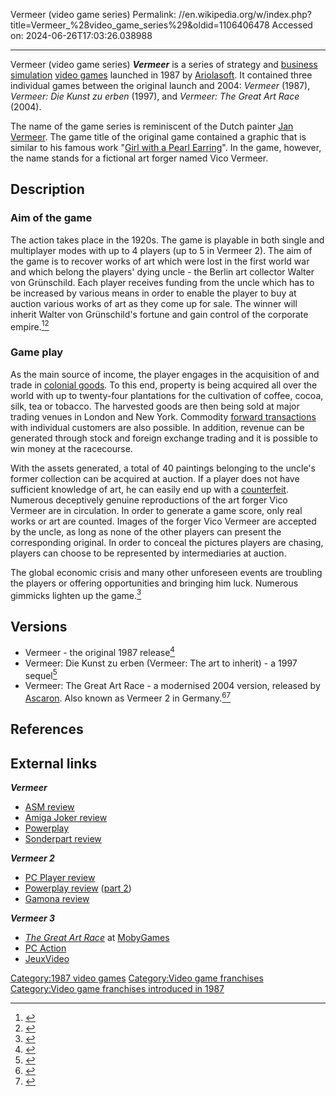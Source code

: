 Vermeer (video game series)
Permalink: //en.wikipedia.org/w/index.php?title=Vermeer_%28video_game_series%29&oldid=1106406478
Accessed on: 2024-06-26T17:03:26.038988



------
Vermeer (video game series)
{{short description|Series of business strategy video games}}
{{Infobox video game series
| width = 
| title = Vermeer
| collapsible = 
| state = 
| image = 
| caption = 
| platforms = 
| developer = [[Ariolasoft]]
| publisher = 
| genre = strategy and [[Business simulation game|business simulation]]
| spinoffs = 
}}
'''''Vermeer''''' is a series of strategy and [[Business simulation game|business simulation]] [[video game]]s launched in 1987 by [[Ariolasoft]]. It contained three individual games between the original launch and 2004: ''Vermeer'' (1987), ''Vermeer: Die Kunst zu erben'' (1997), and ''Vermeer: The Great Art Race'' (2004).

The name of the game series is reminiscent of the Dutch painter [[Johannes Vermeer|Jan Vermeer]]. The game title of the original game contained a graphic that is similar to his famous work "[[Girl with a Pearl Earring]]". In the game, however, the name stands for a fictional art forger named Vico Vermeer.

== Description ==

=== Aim of the game ===
The action takes place in the 1920s. The game is playable in both single and multiplayer modes with up to 4 players (up to 5 in Vermeer 2). The aim of the game is to recover works of art which were lost in the first world war and which belong the players' dying uncle - the Berlin art collector Walter von Grünschild. Each player receives funding from the uncle which has to be increased by various means in order to enable the player to buy at auction various works of art as they come up for sale. The winner will inherit Walter von Grünschild's fortune and gain control of the corporate empire.<ref>{{Cite book|url=https://archive.org/details/asm_magazine-1987-10|title=Aktueller Software Markt (ASM) Magazine (October 1987)|date=October 1987|language=german}}</ref><ref>{{Cite web|url=http://www.kultboy.com/index.php?site=t&id=3717|title=Kultboy.com - DIE Kult-Seite über die alten Spiele-Magazine und Retro-Games!|website=www.kultboy.com|access-date=2017-12-30}}</ref>

=== Game play ===
As the main source of income, the player engages in the acquisition of and trade in [[colonial goods]]. To this end, property is being acquired all over the world with up to twenty-four plantations for the cultivation of coffee, cocoa, silk, tea or tobacco. The harvested goods are then being sold at major trading venues in London and New York. Commodity [[Forward contract|forward transactions]] with individual customers are also possible. In addition, revenue can be generated through stock and foreign exchange trading and it is possible to win money at the racecourse.

With the assets generated, a total of 40 paintings belonging to the uncle's former collection can be acquired at auction. If a player does not have sufficient knowledge of art, he can easily end up with a [[counterfeit]]. Numerous deceptively genuine reproductions of the art forger Vico Vermeer are in circulation. In order to generate a game score, only real works or art are counted. Images of the forger Vico Vermeer are accepted by the uncle, as long as none of the other players can present the corresponding original. In order to conceal the pictures players are chasing, players can choose to be represented by intermediaries at auction.

The global economic crisis and many other unforeseen events are troubling the players or offering opportunities and bringing him luck. Numerous gimmicks lighten up the game.<ref>{{Cite web|url=http://www.kultboy.com/index.php?site=t&id=175|title=Kultboy.com - DIE Kult-Seite über die alten Spiele-Magazine und Retro-Games!|website=www.kultboy.com|access-date=2017-12-30}}</ref>

== Versions ==
* Vermeer - the original 1987 release<ref>{{Cite web|url=http://www.kultpower.de/archiv/heft_powerplay_1988-06_seite80|title=Kultpower Archiv: Komplettscan Powerplay 6/1988|website=www.kultpower.de|access-date=2017-12-30}}</ref>
* Vermeer: Die Kunst zu erben (Vermeer: The art to inherit) - a 1997 sequel<ref>{{Cite web|url=http://www.kultboy.com/index.php?site=t&id=15586|title=Kultboy.com - DIE Kult-Seite über die alten Spiele-Magazine und Retro-Games!|website=www.kultboy.com|access-date=2017-12-30}}</ref>
* Vermeer: The Great Art Race - a modernised 2004 version, released by [[Ascaron]]. Also known as Vermeer 2 in Germany.<ref>{{Cite web|url=http://www4.pcaction.de:80/?article_id=333540|archive-url=https://web.archive.org/web/20070905050043/http://www4.pcaction.de:80/?article_id=333540|url-status=dead|archive-date=2007-09-05|title=PC Action [www.pcaction.de]|date=2007-09-05|access-date=2017-12-30}}</ref><ref>{{Cite web|url=http://www.jeuxvideo.com:80/articles/0000/00006655_test.htm|archive-url=https://web.archive.org/web/20130522021631/http://www.jeuxvideo.com:80/articles/0000/00006655_test.htm|url-status=dead|archive-date=2013-05-22|title=Test de The Great Art Race sur PC - 20/06/2006|date=2013-05-22|access-date=2017-12-30}}</ref>

== References ==
{{Reflist}}

== External links ==
'''''Vermeer'''''
* [https://archive.org/stream/asm_magazine-1987-10/ASM_10_1987#page/n77/mode/2up ASM review]
* [http://amr.abime.net/issue_2934_pages Amiga Joker review]
* [http://www.kultpower.de/archiv/heft_powerplay_1988-06_seite80 Powerplay]
* [http://www.kultboy.com/index.php?site=t&id=3717 Sonderpart review]
'''''Vermeer 2'''''
* [http://www.kultboy.com/index.php?site=t&id=175 PC Player review]
* [http://www.kultboy.com/index.php?site=t&id=15586 Powerplay review] ([http://www.kultboy.com/index.php?site=t&id=15586&s=2 part 2])
* [http://www.gamona.de/games/vermeer-2,test-pc:article,138544.html Gamona review]
'''''Vermeer 3'''''
* [https://www.mobygames.com/gamegreat-art-race ''The Great Art Race''] at [[MobyGames]]
* [https://web.archive.org/web/20070905050043/http://www4.pcaction.de/?article_id=333540 PC Action]
* [https://web.archive.org/web/20130522021631/http://www.jeuxvideo.com/articles/0000/00006655_test.htm JeuxVideo]

[[Category:1987 video games]]
[[Category:Video game franchises]]
[[Category:Video game franchises introduced in 1987]]